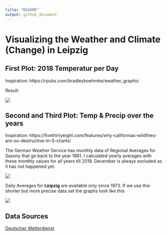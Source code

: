 ```yaml
---
title: "README"
output: github_document
---
```



# Visualizing the Weather and Climate (Change) in Leipzig

## First Plot: 2018 Temperatur per Day

Inspiration: https://rpubs.com/bradleyboehmke/weather_graphic

Result: 

![](plots/daily_20181205201640.png)

## Second and Third Plot: Temp & Precip over the years 

Inspiration: https://fivethirtyeight.com/features/why-californias-wildfires-are-so-destructive-in-5-charts/

The German Weather Service has monthly data of Regional Averages for Saxony that go back to the year 1881. I calculated yearly averages with these monthly values for all years till 2018. December is always excluded as it has not happened yet.

![](plots/20181205201126.png)

Daily Averages for **Leipzig** are available only since 1973. If we use this shorter but more precise data set the graphs look like this

![](plots/538_leipzig_20181206152716.png)

## Data Sources

[Deutscher Wetterdienst](ftp://ftp-cdc.dwd.de/pub/CDC/)

